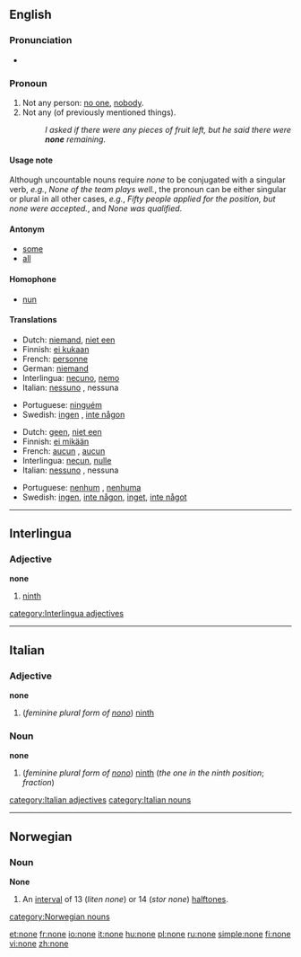 {{see|None}}
{{wikipedia|None (disambiguation)}}
==English==
{{rank|suppose|else|entered|505|none|river|change|happy}}

===Pronunciation===
*{{audio|en-us-none.ogg|Audio (US)}}

===Pronoun===
{{wikipedia}}
{{en-pron}}

# Not any person: [[no one]], [[nobody]].
# Not any (of previously mentioned things).
#: ''I asked if there were any pieces of fruit left, but he said there were '''none''' remaining.''

====Usage note====
Although uncountable nouns require ''none'' to be conjugated with a singular verb, ''e.g.'', ''None of the team plays well.'', the pronoun can be either singular or plural in all other cases, ''e.g.'', ''Fifty people applied for the position, but none were accepted.'', and ''None was qualified''.

====Antonym====
*[[some]]
*[[all]]

====Homophone====
*[[nun]]

====Translations====
{{trans-top|not any person; no one, nobody}}
*Dutch: [[niemand]], [[niet een]]
*Finnish: [[ei kukaan]]
*French: [[personne]]
*German: [[niemand]]
*Interlingua: [[necuno]], [[nemo]]
*Italian: [[nessuno]] {{m}}, nessuna {{f}}
{{trans-mid}}
*Portuguese: [[ninguém]]
*Swedish: [[ingen]] , [[inte någon]]
{{trans-bottom}}

{{trans-top|not any}}
*Dutch: [[geen]], [[niet een]]
*Finnish: [[ei mikään]]
*French: [[aucun]] {{m}}, [[aucun]] {{f}}
*Interlingua: [[necun]], [[nulle]]
*Italian: [[nessuno]] {{m}}, nessuna {{f}}
{{trans-mid}}
*Portuguese: [[nenhum]] {{m}}, [[nenhuma]] {{f}}
*Swedish: [[ingen]], [[inte någon]], [[inget]], [[inte något]]
{{trans-bottom}}

----

==Interlingua==

===Adjective===
'''none'''

# [[ninth]]

[[category:Interlingua adjectives]]

----

==Italian==

===Adjective===
'''none''' {{fpl}}

#(''feminine plural form of [[nono#Italian|nono]]'') [[ninth]]

===Noun===
'''none''' {{fpl}}

#(''feminine plural form  of [[nono#Italian|nono]]'') [[ninth]] (''the one in the ninth position''; ''fraction'')

[[category:Italian adjectives]]
[[category:Italian nouns]]

----

==Norwegian==

===Noun===
'''None''' {{m}}

# {{music|lang=no}} An [[interval]] of 13 (''liten none'') or 14 (''stor none'') [[halftone]]s.

[[category:Norwegian nouns]]

[[et:none]]
[[fr:none]]
[[io:none]]
[[it:none]]
[[hu:none]]
[[pl:none]]
[[ru:none]]
[[simple:none]]
[[fi:none]]
[[vi:none]]
[[zh:none]]